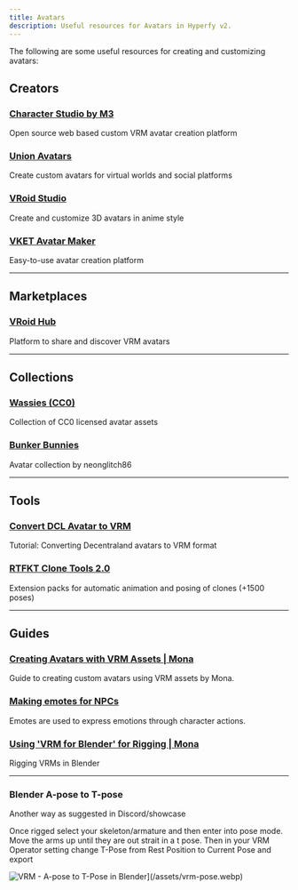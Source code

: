 ```yaml
---
title: Avatars
description: Useful resources for Avatars in Hyperfy v2.
---
```



The following are some useful resources for creating and customizing avatars:

## Creators

### [Character Studio by M3](https://github.com/M3-org/CharacterStudio)
Open source web based custom VRM avatar creation platform

### [Union Avatars](https://unionavatars.com/)
Create custom avatars for virtual worlds and social platforms

### [VRoid Studio](https://vroid.com/en/studio)
Create and customize 3D avatars in anime style
### [VKET Avatar Maker](https://avatarmaker.vket.com/)
Easy-to-use avatar creation platform

---

## Marketplaces

### [VRoid Hub](https://hub.vroid.com/en/)
Platform to share and discover VRM avatars

---

## Collections

### [Wassies (CC0)](https://drive.google.com/drive/u/1/folders/1dsfLupy3nxYiLMgeK-ZCdznJkx-Bz3Qs)
Collection of CC0 licensed avatar assets

### [Bunker Bunnies](https://twitter.com/neonglitch86/status/1647878563209830402)
Avatar collection by neonglitch86

---

## Tools

### [Convert DCL Avatar to VRM](https://youtu.be/giVCvIYSC4I)
Tutorial: Converting Decentraland avatars to VRM format

### [RTFKT Clone Tools 2.0](https://creators.rtfkt.com/articles/clone-tools-2-0)
Extension packs for automatic animation and posing of clones (+1500 poses)

---

## Guides

### [Creating Avatars with VRM Assets | Mona](https://docs.monaverse.com/create/creating-avatars)
Guide to creating custom avatars using VRM assets by Mona.

### [Making emotes for NPCs](/community/videos#making-emotes-for-npcs)
Emotes are used to express emotions through character actions.

### [Using 'VRM for Blender' for Rigging | Mona](https://docs.monaverse.com/create/creating-avatars/creating-your-avatar-using-vrm-for-blender/using-vrm-for-blender-for-rigging)
Rigging VRMs in Blender

---

### Blender A-pose to T-pose

<YouTube id="hGx6lJaxP_E" />


Another way as suggested in Discord/showcase

Once rigged select your skeleton/armature and then enter into pose mode.
Move the arms up until they are out strait in a t pose.
Then in your VRM Operator setting change T-Pose from Rest Position to Current Pose and export

![VRM - A-pose to T-Pose in Blender](/assets/vrm-pose.webp)](/assets/vrm-pose.webp)